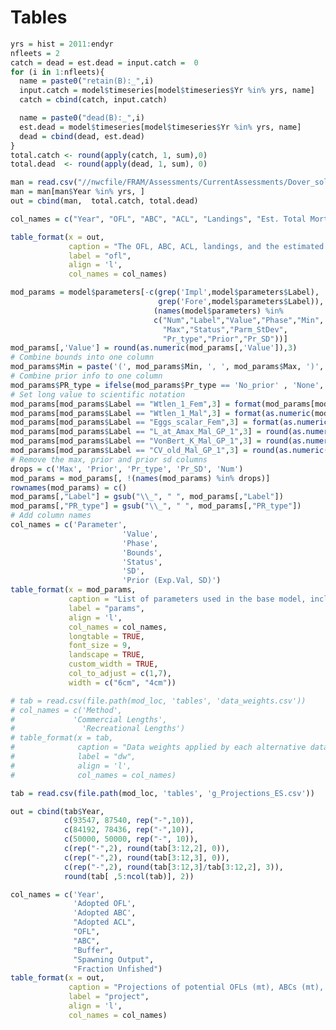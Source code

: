 \clearpage
# Tables


<!-- ======================================================= -->
<!-- ***************    Catches      *********************** --> 
<!-- ======================================================= -->

\include{tex_tables/Catches_All_Years.tex}

\newpage

<!-- ======================================================= --> 
<!-- *********** Removals vs. OFL/ACL   ******************** --> 
<!-- ======================================================= --> 


```r
yrs = hist = 2011:endyr
nfleets = 2
catch = dead = est.dead = input.catch =  0
for (i in 1:nfleets){
  name = paste0("retain(B):_",i)
  input.catch = model$timeseries[model$timeseries$Yr %in% yrs, name]
  catch = cbind(catch, input.catch)

  name = paste0("dead(B):_",i)
  est.dead = model$timeseries[model$timeseries$Yr %in% yrs, name]
  dead = cbind(dead, est.dead)
}
total.catch <- round(apply(catch, 1, sum),0)
total.dead  <- round(apply(dead, 1, sum), 0)

man = read.csv("//nwcfile/FRAM/Assessments/CurrentAssessments/Dover_sole_2021/management/dover_man_for_doc.csv")
man = man[man$Year %in% yrs, ]
out = cbind(man,  total.catch, total.dead)

col_names = c("Year", "OFL", "ABC", "ACL", "Landings", "Est. Total Mortality")

table_format(x = out,
             caption = "The OFL, ABC, ACL, landings, and the estimated total mortality in metric tons.",
             label = "ofl",
             align = 'l',
             col_names = col_names)
```

\newpage

<!-- ======================================================= -->
<!-- ***************   Discard Data  *********************** --> 
<!-- ======================================================= -->

\include{tex_tables/discard_rate_table.tex}


<!-- ======================================================= -->
<!-- *************** Commercial Data *********************** --> 
<!-- ======================================================= -->

\include{tex_tables/Com_Length_Samples.tex}

\include{tex_tables/Com_Age_Samples.tex}

<!-- ======================================================= -->
<!-- ***************   Survey  Data  *********************** --> 
<!-- ======================================================= -->

\include{tex_tables/index_table.tex}


\include{tex_tables/nwfsc_wgbts_strata.tex}

\include{tex_tables/nwfsc_wcgbts_length_samps.tex}

\include{tex_tables/nwfsc_wcgbts_age_samps.tex}


<!-- ======================================================= -->
<!-- *************** Triennial  Data *********************** --> 
<!-- ======================================================= -->


\include{tex_tables/triennial_early_strata.tex}

\include{tex_tables/triennial_late_strata.tex}

\include{tex_tables/triennial_early_length_samps.tex}

\include{tex_tables/triennial_late_length_samps.tex}

<!-- ======================================================= -->
<!-- *************** AFSC Slope Data  ********************** --> 
<!-- ======================================================= -->


\include{tex_tables/afsc_slope_strata.tex}

\include{tex_tables/afsc_slope_length_samps.tex}

<!-- ======================================================= -->
<!-- *************** NWFSC Slope  Data ********************* --> 
<!-- ======================================================= -->


\include{tex_tables/nwfsc_slope_strata.tex}

\include{tex_tables/nwfsc_slope_length_samps.tex}

\include{tex_tables/nwfsc_slope_age_samps.tex}

<!-- ======================================================= -->
<!-- ***********   Model Structure      ******************** --> 
<!-- ======================================================= -->

\include{tex_tables/model_info.tex}

<!-- ======================================================= -->
<!-- ***********   Model Parameters     ******************** --> 
<!-- ======================================================= -->


```r
mod_params = model$parameters[-c(grep('Impl',model$parameters$Label),
							     grep('Fore',model$parameters$Label)),
                                (names(model$parameters) %in%
                                c("Num","Label","Value","Phase","Min",
                                  "Max","Status","Parm_StDev",
                                  "Pr_type","Prior","Pr_SD"))] 
mod_params[,'Value'] = round(as.numeric(mod_params[,'Value']),3)                                 
# Combine bounds into one column
mod_params$Min = paste('(', mod_params$Min, ', ', mod_params$Max, ')', sep='')
# Combine prior info to one column
mod_params$PR_type = ifelse(mod_params$Pr_type == 'No_prior' , 'None', paste(mod_params$Pr_type,' (', mod_params$Prior,  ', ', mod_params$Pr_SD, ')', sep = ''))
# Set long value to scientific notation
mod_params[mod_params$Label == "Wtlen_1_Fem",3] = format(mod_params[mod_params$Label == "Wtlen_1_Fem",3], scientific = TRUE)
mod_params[mod_params$Label == "Wtlen_1_Mal",3] = format(as.numeric(mod_params[mod_params$Label == "Wtlen_1_Mal",3]), scientific = TRUE)
mod_params[mod_params$Label == "Eggs_scalar_Fem",3] = format(as.numeric(mod_params[mod_params$Label == "Eggs_scalar_Fem",3]), scientific = TRUE)
mod_params[mod_params$Label == "L_at_Amax_Mal_GP_1",3] = round(as.numeric(mod_params[mod_params$Label == "L_at_Amax_Mal_GP_1",3]), 4)
mod_params[mod_params$Label == "VonBert_K_Mal_GP_1",3] = round(as.numeric(mod_params[mod_params$Label == "VonBert_K_Mal_GP_1",3]), 3)
mod_params[mod_params$Label == "CV_old_Mal_GP_1",3] = round(as.numeric(mod_params[mod_params$Label == "CV_old_Mal_GP_1",3]), 3)
# Remove the max, prior and prior sd columns
drops = c('Max', 'Prior', 'Pr_type', 'Pr_SD', 'Num')
mod_params = mod_params[, !(names(mod_params) %in% drops)]
rownames(mod_params) = c()
mod_params[,"Label"] = gsub("\\_", " ", mod_params[,"Label"])
mod_params[,"PR_type"] = gsub("\\_", " ", mod_params[,"PR_type"])
# Add column names
col_names = c('Parameter',
                         'Value',
                         'Phase',
                         'Bounds',
                         'Status',
                         'SD',
                         'Prior (Exp.Val, SD)')
table_format(x = mod_params,
             caption = "List of parameters used in the base model, including estimated values and standard deviations (SD), bounds (minimum and maximum), estimation phase (negative values not estimated), status (indicates if parameters are near bounds), and prior type information (mean and SD).",
             label = "params",
             align = 'l',
             col_names = col_names,
             longtable = TRUE,
             font_size = 9,
             landscape = TRUE,
             custom_width = TRUE,
             col_to_adjust = c(1,7), 
             width = c("6cm", "4cm"))                         
```

<!-- ======================================================= -->
<!-- ***********    Like Contributions  ******************** --> 
<!-- ======================================================= -->


\include{tex_tables/likelihoods.tex}


<!-- ======================================================= -->
<!-- ********  Reference Points & Management *************** --> 
<!-- ======================================================= -->

\include{tex_tables/e_ReferencePoints_ES.tex}


<!-- ======================================================= -->
<!-- ***********       Time Series      ******************** --> 
<!-- ======================================================= -->

\include{tex_tables/TimeSeries.tex}

\newpage

<!-- ======================================================= -->
<!-- ****************     Sensitivities      *************** --> 
<!-- ======================================================= -->


```r
# tab = read.csv(file.path(mod_loc, 'tables', 'data_weights.csv'))
# col_names = c('Method',
# 			  'Commercial Lengths',
#               'Recreational Lengths')
# table_format(x = tab,
#              caption = "Data weights applied by each alternative data weighting methods.",
#              label = "dw",
#              align = 'l',
#              col_names = col_names)
```

\newpage

<!-- ======================================================= -->
<!-- ********  Reference Points & Management *************** --> 
<!-- ======================================================= -->

```r
tab = read.csv(file.path(mod_loc, 'tables', 'g_Projections_ES.csv'))

out = cbind(tab$Year,
            c(93547, 87540, rep("-",10)),
            c(84192, 78436, rep("-",10)),
            c(50000, 50000, rep("-", 10)),
            c(rep("-",2), round(tab[3:12,2], 0)),
            c(rep("-",2), round(tab[3:12,3], 0)),
            c(rep("-",2), round(tab[3:12,3]/tab[3:12,2], 3)),
            round(tab[ ,5:ncol(tab)], 2))

col_names = c('Year',
              'Adopted OFL',
              'Adopted ABC',
              "Adopted ACL",
              "OFL", 
              "ABC", 
              "Buffer",
              "Spawning Output",
              "Fraction Unfished")
table_format(x = out,
             caption = "Projections of potential OFLs (mt), ABCs (mt), estimated spawning output, and fraction unfished. The adopted OFL, ABC, and ACL for 2021 and 2022 reflect adopted management limits.",
             label = "project",
             align = 'l',
             col_names = col_names)
```


